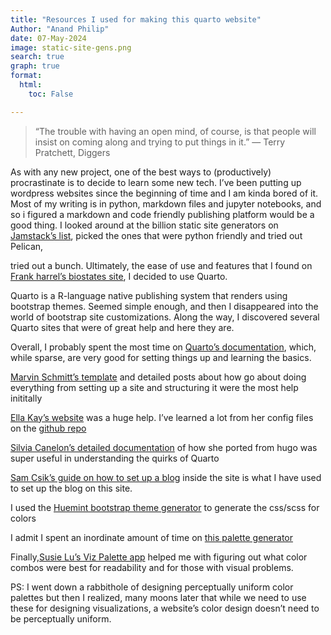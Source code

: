 ```yaml
---
title: "Resources I used for making this quarto website"
Author: "Anand Philip"
date: 07-May-2024
image: static-site-gens.png
search: true
graph: true
format:
  html:
    toc: False

---
```


> “The trouble with having an open mind, of course, is that people will insist on coming along and trying to put things in it.” ― Terry Pratchett, Diggers

As with any new project, one of the best ways to (productively) procrastinate is to decide to learn some new tech. I've been putting up wordpress websites since the beginning of time and I am kinda bored of it. Most of my writing is in python, markdown files and jupyter notebooks, and so i figured a markdown and code friendly publishing platform would be a good thing. I looked around at  the billion static site generators on [Jamstack's list](https://jamstack.org/generators/), picked the ones that were python friendly and  tried out Pelican, 


 tried out a bunch. Ultimately, the ease of use and features that I found on [ Frank harrel's biostates site](https://hbiostat.org/bbr/), I decided to use Quarto. 

Quarto is a R-language native publishing system that renders using bootstrap themes. Seemed simple enough, and then I disappeared into the world of bootstrap site customizations. Along the way, I discovered several Quarto sites that were of great help and here they are. 

Overall, I probably spent the most time on [Quarto's documentation](https://quarto.org/docs/guide/), which, while sparse, are very good for setting things up and learning the basics. 

[Marvin Schmitt's template](https://www.marvinschmitt.com/blog/website-tutorial-quarto/) and detailed posts about how go about doing everything from setting up a site and structuring it were the most help inititally

[Ella Kay's website](https://ellakaye.co.uk/) was a huge help. I've learned a lot from her config files on the [github repo](https://github.com/EllaKaye/ellakaye.co.uk/blob/main/)

[Silvia Canelon's detailed documentation](https://silviacanelon.com/blog/2023-09-29-hello-quarto/) of how she ported from hugo was super useful in understanding the quirks of Quarto

[Sam Csik's guide on how to set up a blog ](https://samanthacsik.github.io/posts/2022-10-24-quarto-blogs/#iii.-adding-a-blog-to-your-personal-quarto-website) inside the site is what I have used to set up the blog on this site. 

I used the [Huemint bootstrap theme generator](https://huemint.com/bootstrap-plus/s) to generate the css/scss for colors 

I admit I spent an inordinate amount of time on [this palette generator](https://mycolor.space/)  

Finally,[Susie Lu's  Viz Palette app](https://projects.susielu.com/viz-palette) helped me with figuring out what color combos were best for readability and for those with visual problems. 

PS: I went down a rabbithole of designing perceptually uniform color palettes but then I realized, many moons later that while we need to use these for designing visualizations, a website's color design doesn't need to be perceptually uniform. 


